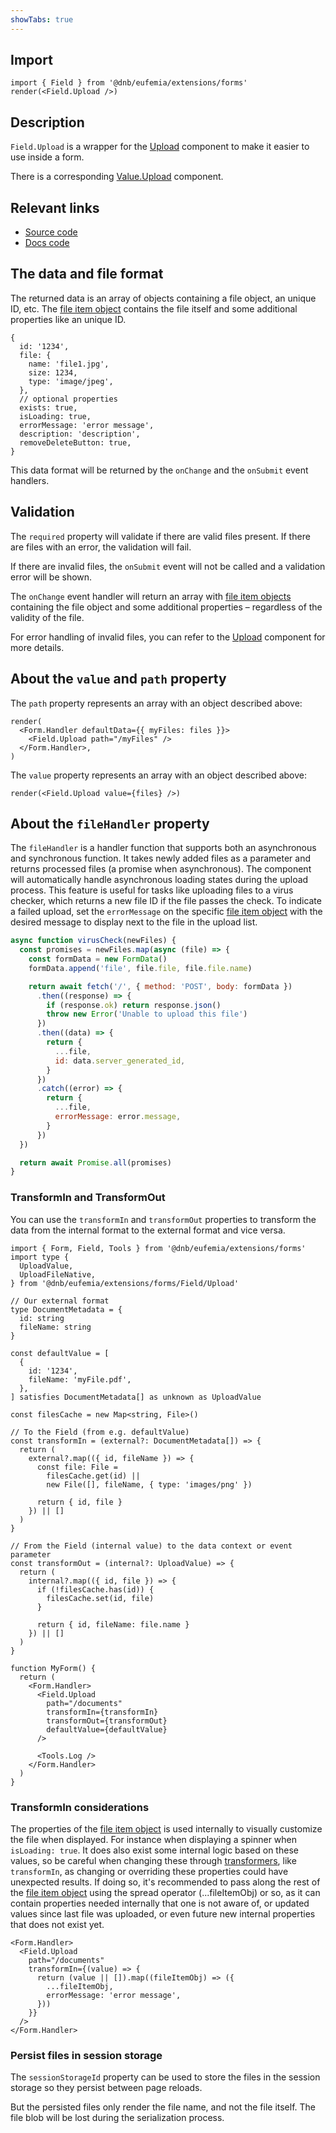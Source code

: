 ```yaml
---
showTabs: true
---
```


## Import

```tsx
import { Field } from '@dnb/eufemia/extensions/forms'
render(<Field.Upload />)
```

## Description

`Field.Upload` is a wrapper for the [Upload](/uilib/components/upload/) component to make it easier to use inside a form.

There is a corresponding [Value.Upload](/uilib/extensions/forms/Value/Upload) component.

## Relevant links

- [Source code](https://github.com/dnbexperience/eufemia/tree/main/packages/dnb-eufemia/src/extensions/forms/Field/Upload)
- [Docs code](https://github.com/dnbexperience/eufemia/tree/main/packages/dnb-design-system-portal/src/docs/uilib/extensions/forms/feature-fields/more-fields/Upload)

## The data and file format

The returned data is an array of objects containing a file object, an unique ID, etc. The [file item object](/uilib/components/upload/properties/#fileitem) contains the file itself and some additional properties like an unique ID.

```tsx
{
  id: '1234',
  file: {
    name: 'file1.jpg',
    size: 1234,
    type: 'image/jpeg',
  },
  // optional properties
  exists: true,
  isLoading: true,
  errorMessage: 'error message',
  description: 'description',
  removeDeleteButton: true,
}
```

This data format will be returned by the `onChange` and the `onSubmit` event handlers.

## Validation

The `required` property will validate if there are valid files present. If there are files with an error, the validation will fail.

If there are invalid files, the `onSubmit` event will not be called and a validation error will be shown.

The `onChange` event handler will return an array with [file item objects](/uilib/components/upload/properties/#fileitem) containing the file object and some additional properties – regardless of the validity of the file.

For error handling of invalid files, you can refer to the [Upload](/uilib/components/upload/) component for more details.

## About the `value` and `path` property

The `path` property represents an array with an object described above:

```tsx
render(
  <Form.Handler defaultData={{ myFiles: files }}>
    <Field.Upload path="/myFiles" />
  </Form.Handler>,
)
```

The `value` property represents an array with an object described above:

```tsx
render(<Field.Upload value={files} />)
```

## About the `fileHandler` property

The `fileHandler` is a handler function that supports both an asynchronous and synchronous function. It takes newly added files as a parameter and returns processed files (a promise when asynchronous).
The component will automatically handle asynchronous loading states during the upload process. This feature is useful for tasks like uploading files to a virus checker, which returns a new file ID if the file passes the check. To indicate a failed upload, set the `errorMessage` on the specific [file item object](/uilib/components/upload/properties/#fileitem) with the desired message to display next to the file in the upload list.

```js
async function virusCheck(newFiles) {
  const promises = newFiles.map(async (file) => {
    const formData = new FormData()
    formData.append('file', file.file, file.file.name)

    return await fetch('/', { method: 'POST', body: formData })
      .then((response) => {
        if (response.ok) return response.json()
        throw new Error('Unable to upload this file')
      })
      .then((data) => {
        return {
          ...file,
          id: data.server_generated_id,
        }
      })
      .catch((error) => {
        return {
          ...file,
          errorMessage: error.message,
        }
      })
  })

  return await Promise.all(promises)
}
```

### TransformIn and TransformOut

You can use the `transformIn` and `transformOut` properties to transform the data from the internal format to the external format and vice versa.

```tsx
import { Form, Field, Tools } from '@dnb/eufemia/extensions/forms'
import type {
  UploadValue,
  UploadFileNative,
} from '@dnb/eufemia/extensions/forms/Field/Upload'

// Our external format
type DocumentMetadata = {
  id: string
  fileName: string
}

const defaultValue = [
  {
    id: '1234',
    fileName: 'myFile.pdf',
  },
] satisfies DocumentMetadata[] as unknown as UploadValue

const filesCache = new Map<string, File>()

// To the Field (from e.g. defaultValue)
const transformIn = (external?: DocumentMetadata[]) => {
  return (
    external?.map(({ id, fileName }) => {
      const file: File =
        filesCache.get(id) ||
        new File([], fileName, { type: 'images/png' })

      return { id, file }
    }) || []
  )
}

// From the Field (internal value) to the data context or event parameter
const transformOut = (internal?: UploadValue) => {
  return (
    internal?.map(({ id, file }) => {
      if (!filesCache.has(id)) {
        filesCache.set(id, file)
      }

      return { id, fileName: file.name }
    }) || []
  )
}

function MyForm() {
  return (
    <Form.Handler>
      <Field.Upload
        path="/documents"
        transformIn={transformIn}
        transformOut={transformOut}
        defaultValue={defaultValue}
      />

      <Tools.Log />
    </Form.Handler>
  )
}
```

### TransformIn considerations

The properties of the [file item object](/uilib/components/upload/properties/#fileitem) is used internally to visually customize the file when displayed. For instance when displaying a spinner when `isLoading: true`.
It does also exist some internal logic based on these values, so be careful when changing these through [transformers](/uilib/extensions/forms/getting-started/#transforming-data), like `transformIn`, as changing or overriding these properties could have unexpected results.
If doing so, it's recommended to pass along the rest of the [file item object](/uilib/components/upload/properties/#fileitem) using the spread operator (...fileItemObj) or so, as it can contain properties needed internally that one is not aware of, or updated values since last file was uploaded, or even future new internal properties that does not exist yet.

```tsx
<Form.Handler>
  <Field.Upload
    path="/documents"
    transformIn={(value) => {
      return (value || []).map((fileItemObj) => ({
        ...fileItemObj,
        errorMessage: 'error message',
      }))
    }}
  />
</Form.Handler>
```

### Persist files in session storage

The `sessionStorageId` property can be used to store the files in the session storage so they persist between page reloads.

But the persisted files only render the file name, and not the file itself. The file blob will be lost during the serialization process.

